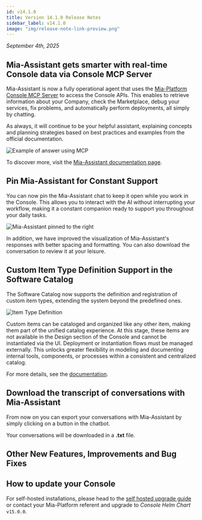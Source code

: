 ```yaml
---
id: v14.1.0
title: Version 14.1.0 Release Notes
sidebar_label: v14.1.0
image: "img/release-note-link-preview.png"
---
```



_September 4th, 2025_

## Mia-Assistant gets smarter with real-time Console data via Console MCP Server

Mia-Assistant is now a fully operational agent that uses the [Mia-Platform Console MCP Server](https://github.com/mia-platform/console-mcp-server) to access the Console APIs. This enables to retrieve information about your Company, check the Marketplace, debug your services, fix problems, and automatically perform deployments, all simply by chatting.

As always, it will continue to be your helpful assistant, explaining concepts and planning strategies based on best practices and examples from the official documentation.

![Example of answer using MCP](img/mcp-response.png)

To discover more, visit the [Mia-Assistant documentation page](/docs/products/console/assistant/overview).

## Pin Mia-Assistant for Constant Support

You can now pin the Mia-Assistant chat to keep it open while you work in the Console. This allows you to interact with the AI without interrupting your workflow, making it a constant companion ready to support you throughout your daily tasks.

![Mia-Assistant pinned to the right](img/pinned-assistant.png)

In addition, we have improved the visualization of Mia-Assistant's responses with better spacing and formatting. You can also download the conversation to review it at your leisure.

## Custom Item Type Definition Support in the Software Catalog

The Software Catalog now supports the definition and registration of custom item types, extending the system beyond the predefined ones.

![Item Type Definition](img/item-type-definition.png)

Custom items can be cataloged and organized like any other item, making them part of the unified catalog experience. At this stage, these items are not available in the Design section of the Console and cannot be instantiated via the UI. Deployment or instantiation flows must be managed externally.
This unlocks greater flexibility in modeling and documenting internal tools, components, or processes within a consistent and centralized catalog.

For more details, see the [documentation](/docs/products/software-catalog/basic-concepts/items-types).

## Download the transcript of conversations with Mia-Assistant

From now on you can export your conversations with Mia-Assistant by simply clicking on a button in the chatbot.

Your conversations will be downloaded in a **.txt** file.

## Other New Features, Improvements and Bug Fixes

<Accordion data={dataAccordion} />


## How to update your Console

For self-hosted installations, please head to the [self hosted upgrade guide](/docs/infrastructure/self-hosted/installation-chart/how-to-upgrade) or contact your Mia-Platform referent and upgrade to _Console Helm Chart_ `v15.0.0`.
